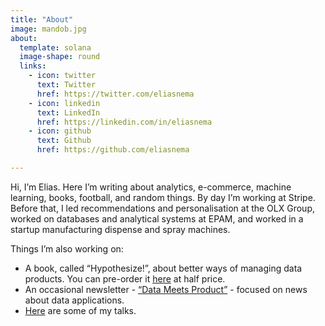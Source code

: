 ```yaml
---
title: "About"
image: mandob.jpg
about:
  template: solana
  image-shape: round
  links:
    - icon: twitter
      text: Twitter
      href: https://twitter.com/eliasnema
    - icon: linkedin
      text: LinkedIn
      href: https://linkedin.com/in/eliasnema
    - icon: github
      text: Github
      href: https://github.com/eliasnema

---
```


Hi, I'm Elias. Here I'm writing about analytics, e-commerce, machine learning, books, football, and random things. By day I'm working at Stripe. Before that, I led recommendations and personalisation at the OLX Group, worked on databases and analytical systems at EPAM, and worked in a startup manufacturing dispense and spray machines.

Things I'm also working on:

- A book, called "Hypothesize!", about better ways of managing data products. You can pre-order it [here](https://gumroad.com/l/SSTiNM/kwfh1gn) at half price.
- An occasional newsletter - ["Data Meets Product"](https://eliasnema.com/#category=newsletter) - focused on news about data applications.
- [Here](talks.qmd) are some of my talks.
